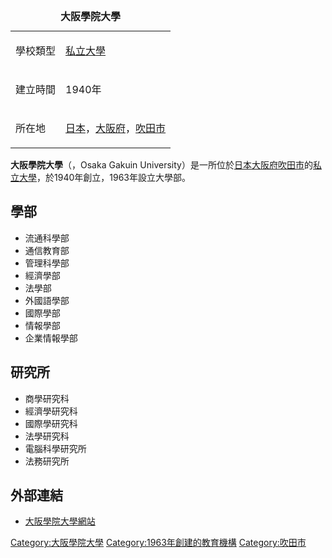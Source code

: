 {{Unreferenced|time=2015-09-22T02:41:49+00:00}}
{| border="1" cellpadding="2" cellspacing="0" align="right" width="285px"
|+ '''大阪學院大學'''
|-----
| bgcolor="#efefef" | 學校類型 || bgcolor="#dfefff" | [[私立大學|私立大學]]
|-----
| bgcolor="#efefef" | 建立時間 || bgcolor="#dfefff" | 1940年
|-----
| bgcolor="#efefef" | 所在地
| bgcolor="#dfefff" | [[日本|日本]]，[[大阪府|大阪府]]，[[吹田市|吹田市]]
|}

'''大阪學院大學'''（{{Lang-ja|大阪学院大学／おおさかがくいんだいがく}}，Osaka Gakuin University）是一所位於[[日本|日本]][[大阪府|大阪府]][[吹田市|吹田市]]的[[私立大學|私立大學]]，於1940年創立，1963年設立大學部。

==學部==
*流通科學部
*通信教育部
*管理科學部
*經濟學部
*法學部
*外國語學部
*國際學部
*情報學部
*企業情報學部

==研究所==
*商學研究科
*經濟學研究科
*國際學研究科
*法學研究科
*電腦科學研究所
*法務研究所

==外部連結==
*[http://www.osaka-gu.ac.jp/ 大阪學院大學網站] {{Wayback|url=http://www.osaka-gu.ac.jp/ |date=20210216044202 }}{{ja}}

{{日本教育小作品}}
{{日本私立大學聯盟}}
{{Authority control}}
[[Category:大阪學院大學|Category:大阪學院大學]]
[[Category:1963年創建的教育機構|Category:1963年創建的教育機構]]
[[Category:吹田市|Category:吹田市]]
